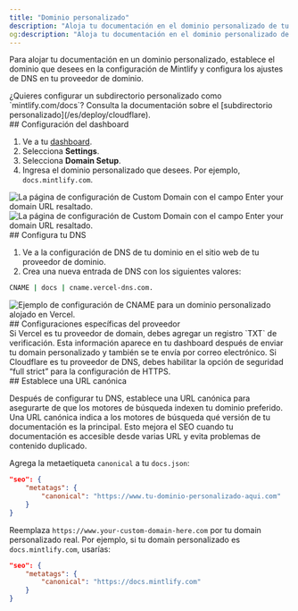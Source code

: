 ```yaml
---
title: "Dominio personalizado"
description: "Aloja tu documentación en el dominio personalizado de tu sitio web"
og:description: "Aloja tu documentación en el dominio personalizado de tu sitio web"
---
```


Para alojar tu documentación en un dominio personalizado, establece el dominio que desees en la configuración de Mintlify y configura los ajustes de DNS en tu proveedor de dominio.

<Info>
  ¿Quieres configurar un subdirectorio personalizado como `mintlify.com/docs`? Consulta la documentación sobre el [subdirectorio personalizado](/es/deploy/cloudflare).
</Info>

<div id="dashboard-settings">
  ## Configuración del dashboard
</div>

1. Ve a tu [dashboard](https://dashboard.mintlify.com).
2. Selecciona **Settings**.
3. Selecciona **Domain Setup**.
4. Ingresa el dominio personalizado que desees. Por ejemplo, `docs.mintlify.com`.

<Frame>
  <img alt="La página de configuración de Custom Domain con el campo Enter your domain URL resaltado." className="block dark:hidden" src="/images/add-custom-domain-light.png" />

  <img alt="La página de configuración de Custom Domain con el campo Enter your domain URL resaltado." className="hidden dark:block" src="/images/add-custom-domain-dark.png" />
</Frame>

<div id="configure-your-dns">
  ## Configura tu DNS
</div>

1. Ve a la configuración de DNS de tu dominio en el sitio web de tu proveedor de dominio.
2. Crea una nueva entrada de DNS con los siguientes valores:

```bash
CNAME | docs | cname.vercel-dns.com.
```

<Frame>
  <img alt="Ejemplo de configuración de CNAME para un dominio personalizado alojado en Vercel." src="https://mintlify-assets.b-cdn.net/mintlify-dns.png" />
</Frame>

<div id="provider-specific-settings">
  ## Configuraciones específicas del proveedor
</div>

<AccordionGroup>
  <Accordion title="Verificación de Vercel">
    Si Vercel es tu proveedor de domain, debes agregar un registro `TXT` de verificación. Esta información aparece en tu dashboard después de enviar tu domain personalizado y también se te envía por correo electrónico.
  </Accordion>

  <Accordion title="Configuración de seguridad de Cloudflare">
    Si Cloudflare es tu proveedor de DNS, debes habilitar la opción de seguridad “full strict” para la configuración de HTTPS.
  </Accordion>
</AccordionGroup>

<div id="set-a-canonical-url">
  ## Establece una URL canónica
</div>

Después de configurar tu DNS, establece una URL canónica para asegurarte de que los motores de búsqueda indexen tu dominio preferido. Una URL canónica indica a los motores de búsqueda qué versión de tu documentación es la principal. Esto mejora el SEO cuando tu documentación es accesible desde varias URL y evita problemas de contenido duplicado.

Agrega la metaetiqueta `canonical` a tu `docs.json`:

```json
"seo": {
    "metatags": {
        "canonical": "https://www.tu-dominio-personalizado-aqui.com"
    }
}
```

Reemplaza `https://www.your-custom-domain-here.com` por tu domain personalizado real. Por ejemplo, si tu domain personalizado es `docs.mintlify.com`, usarías:

```json
"seo": {
    "metatags": {
        "canonical": "https://docs.mintlify.com"
    }
}
```
